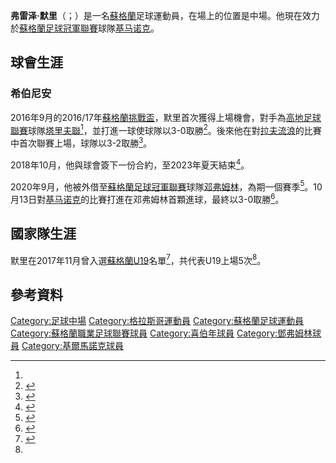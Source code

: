 {{noteTA
|G1=Football
|G2=蘇超
}}
{{short description|Scottish footballer}}
{{infobox football biography
| name = Fraser Murray
| image = 
| image_size = 
| alt = 
| caption = 
| fullname = 
| birth_date = {{birth date and age|1999|05|07}}
| birth_place = [[蘇格蘭|蘇格蘭]][[格拉斯哥|格拉斯哥]]<ref name=fmsway>[https://uk.soccerway.com/players/fraser-murray/458786/ F. Murray] {{Wayback|url=https://uk.soccerway.com/players/fraser-murray/458786/ |date=20170722202658 }}, Soccerway</ref>
| height = 
| position = [[中場_(足球)|中場]]
| currentclub = [[基马诺克足球俱乐部|基马诺克]]
| clubnumber = 15
| youthyears1 = –2016
| youthclubs1 = [[希伯尼安足球俱乐部|希伯尼安]]
| years1 = 2016–2021
| clubs1 = [[希伯尼安足球俱乐部|希伯尼安]]
| caps1 = 17
| goals1 = 0 
| clubs2 = → [[邓弗姆林足球俱乐部|邓弗姆林]]
| years2 = 2020–2021
| caps2 = 23
| goals2 = 4
| clubs3 =  [[基马诺克足球俱乐部|基马诺克]]
| years3 = 2021–
| caps3 = 33
| goals3 = 3
<!--Only domestic league appearances and goals are counted in the infobox. For cup appearances and goals, see the detailed table below.-->| club-update = 23:42, 5 December 2020 (UTC)
| nationalyears1 = 2017–2018
| nationalteam1 = [[蘇格蘭19歲以下足球代表隊|蘇格蘭U19]]<ref name = SFA>{{SFA Profile|id=169790}}</ref>
| nationalcaps1 = 5
| nationalgoals1 = 0
}}
'''弗雷泽·默里'''（{{lang-en|'''Fraser Murray'''}}；{{bd|1999年|5月7日}}）是一名[[蘇格蘭|蘇格蘭]]足球運動員，在場上的位置是中場。他現在效力於[[蘇格蘭足球冠軍聯賽|蘇格蘭足球冠軍聯賽]]球隊[[基马诺克足球俱乐部|基马诺克]]。

==球會生涯==
===希伯尼安===
2016年9月的2016/17年[[蘇格蘭挑戰盃|蘇格蘭挑戰盃]]，默里首次獲得上場機會，對手為[[高地足球聯賽|高地足球聯賽]]球隊[[塔里夫聯足球會|塔里夫聯]]<ref name = "debut"/>，並打進一球使球隊以3-0取勝<ref>{{cite web |url=https://www.bbc.co.uk/sport/football/37271424 |title=Conrad Balatoni makes quick impact as Ayr and Hibs progress |website=BBC Sport |publisher=BBC |date=2016-09-04 |accessdate=2017-04-27 |archive-date=2019-03-27 |archive-url=https://web.archive.org/web/20190327123956/https://www.bbc.co.uk/sport/football/37271424 }}</ref>。後來他在對[[拉夫流浪足球會|拉夫流浪]]的比賽中首次聯賽上場，球隊以3-2取勝<ref name = "debut">{{cite news |url=http://www.edinburghnews.scotsman.com/sport/football/hibs/hibs-boss-hails-performance-of-fraser-murray-on-league-debut-1-4430713 |title=Hibs boss hails performance of Fraser Murray on league debut |first=Anthony |last=Brown |newspaper=Edinburgh Evening News |date=2017-04-26 |accessdate=2017-04-27 |archive-url=https://web.archive.org/web/20190327161913/https://www.edinburghnews.scotsman.com/sport/football/hibs/hibs-boss-hails-performance-of-fraser-murray-on-league-debut-1-4430713 |archive-date=2019-03-27 }}</ref>。

2018年10月，他與球會簽下一份合約，至2023年夏天結束<ref>{{cite news |url=https://www.edinburghnews.scotsman.com/sport/football/hibs/ryan-porteous-and-fraser-murray-sign-new-hibs-deals-1-4819053 |title=Ryan Porteous and Fraser Murray sign new Hibs deals |newspaper=Edinburgh Evening News |date=2018-10-24 |accessdate=2018-10-24 |first=David |last=Hardie |archive-date=2019-04-11 |archive-url=https://web.archive.org/web/20190411053126/https://www.edinburghnews.scotsman.com/sport/football/hibs/ryan-porteous-and-fraser-murray-sign-new-hibs-deals-1-4819053 }}</ref>。

2020年9月，他被外借至[[蘇格蘭足球冠軍聯賽|蘇格蘭足球冠軍聯賽]]球隊[[邓弗姆林足球俱乐部|邓弗姆林]]，為期一個賽季<ref>{{Cite web|date=2020-09-25|title=Fraser Murray joins Dunfermline on loan|url=http://www.hibernianfc.co.uk/news/10750|access-date=2020-09-25|website=hibernianfc.co.uk}}{{Dead link}}</ref>。10月13日對[[基马诺克足球俱乐部|基马诺克]]的比賽打進在邓弗姆林首顆進球，最終以3-0取勝<ref>{{cite web |url=https://www.bbc.co.uk/sport/football/54531765 |title=League Cup round-up: Kilmarnock swept aside by Dunfermline Athletic; Hibernian score late winner against Forfar Athletic |website=BBC Sport |publisher=BBC |date=2020-10-13 |accessdate=2020-10-13 |archive-date=2020-11-27 |archive-url=https://web.archive.org/web/20201127065609/https://www.bbc.co.uk/sport/football/54531765 }}</ref>。

==國家隊生涯==
默里在2017年11月曾入選[[蘇格蘭19歲以下足球代表隊|蘇格蘭U19]]名單<ref>{{cite web |url=http://www.scottishfa.co.uk/scottish_fa_news.cfm?page=2986&newsCategoryID=6&newsID=17329 |title=Under-19s squad named for Euro qualifying round |publisher=Scottish Football Association |date=2017-10-25 |accessdate=2017-11-17 |archive-date=2017-11-19 |archive-url=https://web.archive.org/web/20171119084849/http://scottishfa.co.uk/scottish_fa_news.cfm?page=2986 |dead-url=no }}</ref>，共代表U19上場5次<ref name = SFA/>。

==參考資料==
{{Reflist}}

{{DEFAULTSORT:Murray, Fraser}}
[[Category:足球中場|Category:足球中場]]
[[Category:格拉斯哥運動員|Category:格拉斯哥運動員]]
[[Category:蘇格蘭足球運動員|Category:蘇格蘭足球運動員]]
[[Category:蘇格蘭職業足球聯賽球員|Category:蘇格蘭職業足球聯賽球員]]
[[Category:喜伯年球員|Category:喜伯年球員]]
[[Category:鄧弗姆林球員|Category:鄧弗姆林球員]]
[[Category:基爾馬諾克球員|Category:基爾馬諾克球員]]
